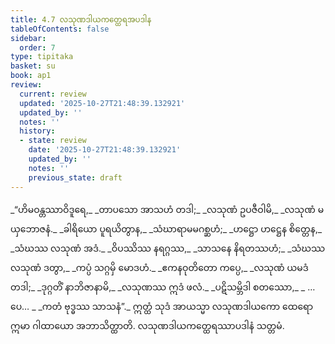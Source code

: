```yaml
---
title: 4.7 လသုဏဒါယကတ္ထေရအပဒါန
tableOfContents: false
sidebar:
  order: 7
type: tipitaka
basket: su
book: ap1
review:
  current: review
  updated: '2025-10-27T21:48:39.132921'
  updated_by: ''
  notes: ''
  history:
  - state: review
    date: '2025-10-27T21:48:39.132921'
    updated_by: ''
    notes: ''
    previous_state: draft
---
```



<ReviewStatus review={frontmatter.review} showDetails={true} />

<HypothesisAnnotation frontmatter={frontmatter} />

<DynamicBreadcrumb />

<Division number="89" book="ap1" e="ch" v="20" p="98">

<Paragraph number="1173" type="verses" book="ap1">
_“ဟိမဝန္တဿာဝိဒူရေ,_  
_တာပသော အာသဟံ တဒါ;_  
_လသုဏံ ဥပဇီဝါမိ,_  
_လသုဏံ မယှဘောဇနံ._  

</Paragraph>

</Division>
<Division number="90" book="ap1" e="ch" v="20" p="99">

<Paragraph number="1174" type="verses" book="ap1">
_ခါရိယော ပူရယိတွာန,_  
_သံဃာရာမမဂစ္ဆဟံ;_  
_ဟဋ္ဌော ဟဋ္ဌေန စိတ္တေန,_  
_သံဃဿ လသုဏံ အဒံ._  

</Paragraph>

</Division>
<Division number="91" book="ap1" e="ch" v="20" p="99">

<Paragraph number="1175" type="verses" book="ap1">
_ဝိပဿိဿ နရဂ္ဂဿ,_  
_သာသနေ နိရတဿဟံ;_  
_သံဃဿ လသုဏံ ဒတွာ,_  
_ကပ္ပံ သဂ္ဂမှိ မောဒဟံ._  

</Paragraph>

</Division>
<Division number="92" book="ap1" e="ch" v="20" p="99">

<Paragraph number="1176" type="verses" book="ap1">
_ဧကနဝုတိတော ကပ္ပေ,_  
_လသုဏံ ယမဒံ တဒါ;_  
_ဒုဂ္ဂတိံ နာဘိဇာနာမိ,_  
_လသုဏဿ ဣဒံ ဖလံ._  

</Paragraph>

</Division>
<Division number="93" book="ap1" e="ch" v="20" p="99">

<Paragraph number="1177" type="verses" book="ap1">
_ပဋိသမ္ဘိဒါ စတဿော,_  
_ …ပေ… _  
_ကတံ ဗုဒ္ဓဿ သာသနံ”._  

</Paragraph>

<Paragraph number="1178" book="ap1">
ဣတ္ထံ သုဒံ အာယသ္မာ လသုဏဒါယကော ထေရော ဣမာ ဂါထာယော အဘာသိတ္ထာတိ.

</Paragraph>
</Division>

<Paragraph number="1179" type="center" book="ap1">
လသုဏဒါယကတ္ထေရဿာပဒါနံ သတ္တမံ.
</Paragraph>